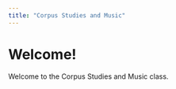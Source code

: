 ```yaml
---
title: "Corpus Studies and Music"
---
```


# Welcome! 

Welcome to the Corpus Studies and Music class.